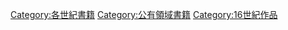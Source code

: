 {{Commons category|16th-century books}}

[[Category:各世紀書籍|Category:各世紀書籍]]
[[Category:公有領域書籍|Category:公有領域書籍]]
[[Category:16世紀作品|Category:16世紀作品]]